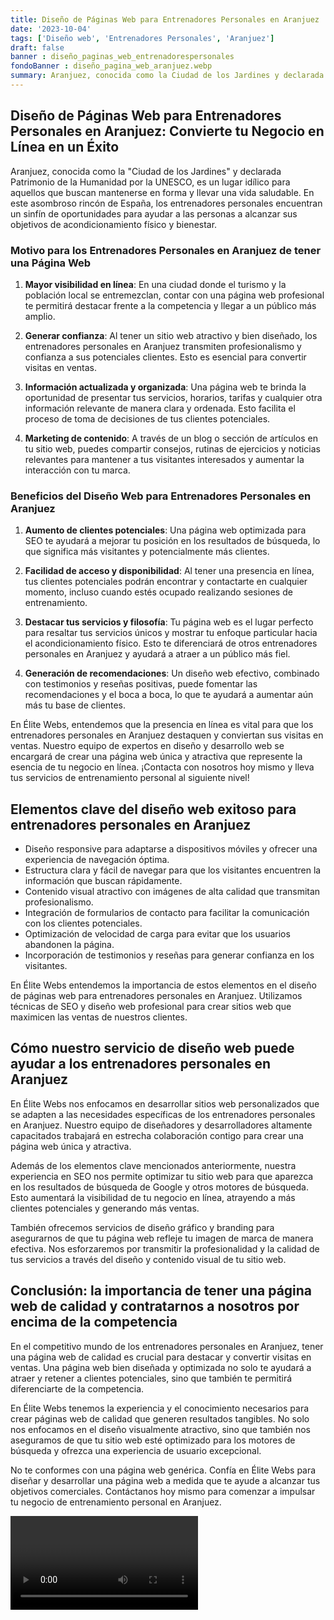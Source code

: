 ```yaml
---
title: Diseño de Páginas Web para Entrenadores Personales en Aranjuez
date: '2023-10-04'
tags: ['Diseño web', 'Entrenadores Personales', 'Aranjuez']
draft: false
banner : diseño_paginas_web_entrenadorespersonales
fondoBanner : diseño_pagina_web_aranjuez.webp
summary: Aranjuez, conocida como la Ciudad de los Jardines y declarada Patrimonio de la Humanidad por la UNESCO, es un lugar idílico para aquellos que buscan mantenerse en forma y llevar una vida saludable. En este asombroso rincón de España, los entrenadores personales encuentran un sinfín de oportunidades para ayudar a las personas a alcanzar sus objetivos de acondicionamiento físico y bienestar.
---
```


## **Diseño de Páginas Web para Entrenadores Personales en Aranjuez: Convierte tu Negocio en Línea en un Éxito**

Aranjuez, conocida como la "Ciudad de los Jardines" y declarada Patrimonio de la Humanidad por la UNESCO, es un lugar idílico para aquellos que buscan mantenerse en forma y llevar una vida saludable. En este asombroso rincón de España, los entrenadores personales encuentran un sinfín de oportunidades para ayudar a las personas a alcanzar sus objetivos de acondicionamiento físico y bienestar.

### **Motivo para los Entrenadores Personales en Aranjuez de tener una Página Web**

1. **Mayor visibilidad en línea**: En una ciudad donde el turismo y la población local se entremezclan, contar con una página web profesional te permitirá destacar frente a la competencia y llegar a un público más amplio.

2. **Generar confianza**: Al tener un sitio web atractivo y bien diseñado, los entrenadores personales en Aranjuez transmiten profesionalismo y confianza a sus potenciales clientes. Esto es esencial para convertir visitas en ventas.

3. **Información actualizada y organizada**: Una página web te brinda la oportunidad de presentar tus servicios, horarios, tarifas y cualquier otra información relevante de manera clara y ordenada. Esto facilita el proceso de toma de decisiones de tus clientes potenciales.

4. **Marketing de contenido**: A través de un blog o sección de artículos en tu sitio web, puedes compartir consejos, rutinas de ejercicios y noticias relevantes para mantener a tus visitantes interesados y aumentar la interacción con tu marca.

### **Beneficios del Diseño Web para Entrenadores Personales en Aranjuez**

1. **Aumento de clientes potenciales**: Una página web optimizada para SEO te ayudará a mejorar tu posición en los resultados de búsqueda, lo que significa más visitantes y potencialmente más clientes.

2. **Facilidad de acceso y disponibilidad**: Al tener una presencia en línea, tus clientes potenciales podrán encontrar y contactarte en cualquier momento, incluso cuando estés ocupado realizando sesiones de entrenamiento.

3. **Destacar tus servicios y filosofía**: Tu página web es el lugar perfecto para resaltar tus servicios únicos y mostrar tu enfoque particular hacia el acondicionamiento físico. Esto te diferenciará de otros entrenadores personales en Aranjuez y ayudará a atraer a un público más fiel.

4. **Generación de recomendaciones**: Un diseño web efectivo, combinado con testimonios y reseñas positivas, puede fomentar las recomendaciones y el boca a boca, lo que te ayudará a aumentar aún más tu base de clientes.

En Élite Webs, entendemos que la presencia en línea es vital para que los entrenadores personales en Aranjuez destaquen y conviertan sus visitas en ventas. Nuestro equipo de expertos en diseño y desarrollo web se encargará de crear una página web única y atractiva que represente la esencia de tu negocio en línea. ¡Contacta con nosotros hoy mismo y lleva tus servicios de entrenamiento personal al siguiente nivel!

<GifSeo />

<Cta />

## Elementos clave del diseño web exitoso para entrenadores personales en Aranjuez

- Diseño responsive para adaptarse a dispositivos móviles y ofrecer una experiencia de navegación óptima.
- Estructura clara y fácil de navegar para que los visitantes encuentren la información que buscan rápidamente.
- Contenido visual atractivo con imágenes de alta calidad que transmitan profesionalismo.
- Integración de formularios de contacto para facilitar la comunicación con los clientes potenciales.
- Optimización de velocidad de carga para evitar que los usuarios abandonen la página.
- Incorporación de testimonios y reseñas para generar confianza en los visitantes.

En Élite Webs entendemos la importancia de estos elementos en el diseño de páginas web para entrenadores personales en Aranjuez. Utilizamos técnicas de SEO y diseño web profesional para crear sitios web que maximicen las ventas de nuestros clientes.

## Cómo nuestro servicio de diseño web puede ayudar a los entrenadores personales en Aranjuez

En Élite Webs nos enfocamos en desarrollar sitios web personalizados que se adapten a las necesidades específicas de los entrenadores personales en Aranjuez. Nuestro equipo de diseñadores y desarrolladores altamente capacitados trabajará en estrecha colaboración contigo para crear una página web única y atractiva.

Además de los elementos clave mencionados anteriormente, nuestra experiencia en SEO nos permite optimizar tu sitio web para que aparezca en los resultados de búsqueda de Google y otros motores de búsqueda. Esto aumentará la visibilidad de tu negocio en línea, atrayendo a más clientes potenciales y generando más ventas.

También ofrecemos servicios de diseño gráfico y branding para asegurarnos de que tu página web refleje tu imagen de marca de manera efectiva. Nos esforzaremos por transmitir la profesionalidad y la calidad de tus servicios a través del diseño y contenido visual de tu sitio web.

## Conclusión: la importancia de tener una página web de calidad y contratarnos a nosotros por encima de la competencia

En el competitivo mundo de los entrenadores personales en Aranjuez, tener una página web de calidad es crucial para destacar y convertir visitas en ventas. Una página web bien diseñada y optimizada no solo te ayudará a atraer y retener a clientes potenciales, sino que también te permitirá diferenciarte de la competencia.

En Élite Webs tenemos la experiencia y el conocimiento necesarios para crear páginas web de calidad que generen resultados tangibles. No solo nos enfocamos en el diseño visualmente atractivo, sino que también nos aseguramos de que tu sitio web esté optimizado para los motores de búsqueda y ofrezca una experiencia de usuario excepcional.

No te conformes con una página web genérica. Confía en Élite Webs para diseñar y desarrollar una página web a medida que te ayude a alcanzar tus objetivos comerciales. Contáctanos hoy mismo para comenzar a impulsar tu negocio de entrenamiento personal en Aranjuez.

<Video />

<CtaBot job='Entrenadores Personales' city='Aranjuez'/>

<Gmaps query='Aranjuez+españa+maps' />